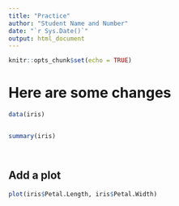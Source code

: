 ```yaml
---
title: "Practice"
author: "Student Name and Number"
date: "`r Sys.Date()`"
output: html_document
---
```


```r
knitr::opts_chunk$set(echo = TRUE)
```

# Here are some changes


```r

data(iris)


summary(iris)




```



## Add a plot



```r


plot(iris$Petal.Length, iris$Petal.Width)


```

